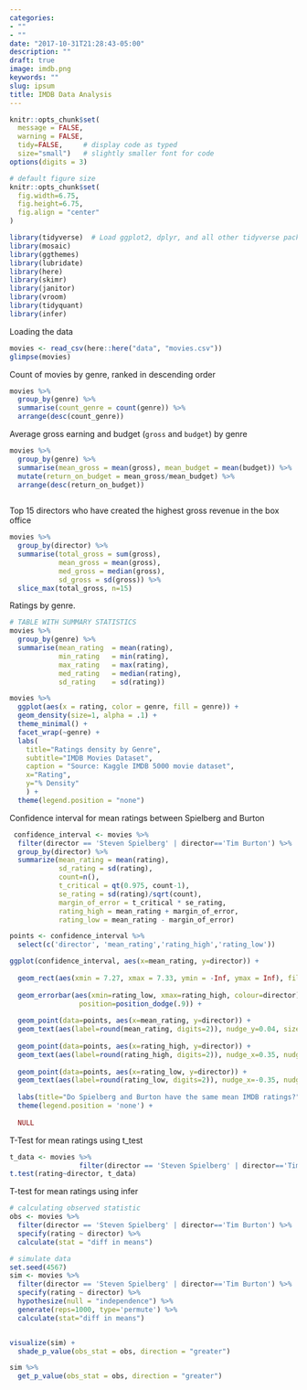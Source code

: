 ```yaml
---
categories:
- ""
- ""
date: "2017-10-31T21:28:43-05:00"
description: ""
draft: true
image: imdb.png
keywords: ""
slug: ipsum
title: IMDB Data Analysis
---
```


```r
knitr::opts_chunk$set(
  message = FALSE, 
  warning = FALSE, 
  tidy=FALSE,     # display code as typed
  size="small")   # slightly smaller font for code
options(digits = 3)

# default figure size
knitr::opts_chunk$set(
  fig.width=6.75, 
  fig.height=6.75,
  fig.align = "center"
)
```

```r
library(tidyverse)  # Load ggplot2, dplyr, and all other tidyverse packages
library(mosaic)
library(ggthemes)
library(lubridate)
library(here)
library(skimr)
library(janitor)
library(vroom)
library(tidyquant)
library(infer)
```


Loading the data
```r
movies <- read_csv(here::here("data", "movies.csv"))
glimpse(movies)
```


Count of movies by genre, ranked in descending order

```r
movies %>% 
  group_by(genre) %>% 
  summarise(count_genre = count(genre)) %>% 
  arrange(desc(count_genre))
```

Average gross earning and budget (`gross` and `budget`) by genre

```r
movies %>% 
  group_by(genre) %>% 
  summarise(mean_gross = mean(gross), mean_budget = mean(budget)) %>% 
  mutate(return_on_budget = mean_gross/mean_budget) %>% 
  arrange(desc(return_on_budget))
  
```

Top 15 directors who have created the highest gross revenue in the box office

```r
movies %>% 
  group_by(director) %>% 
  summarise(total_gross = sum(gross), 
            mean_gross = mean(gross), 
            med_gross = median(gross),
            sd_gross = sd(gross)) %>% 
  slice_max(total_gross, n=15)
```

Ratings by genre.
```r
# TABLE WITH SUMMARY STATISTICS
movies %>% 
  group_by(genre) %>% 
  summarise(mean_rating  = mean(rating), 
            min_rating   = min(rating),
            max_rating   = max(rating),
            med_rating   = median(rating),
            sd_rating    = sd(rating))
```

```r
movies %>% 
  ggplot(aes(x = rating, color = genre, fill = genre)) +
  geom_density(size=1, alpha = .1) +
  theme_minimal() +
  facet_wrap(~genre) +
  labs(
    title="Ratings density by Genre",
    subtitle="IMDB Movies Dataset",
    caption = "Source: Kaggle IMDB 5000 movie dataset",
    x="Rating",
    y="% Density"
    ) +
  theme(legend.position = "none")
```


Confidence interval for mean ratings between Spielberg and Burton
```r

 confidence_interval <- movies %>% 
  filter(director == 'Steven Spielberg' | director=='Tim Burton') %>% 
  group_by(director) %>% 
  summarize(mean_rating = mean(rating),
            sd_rating = sd(rating), 
            count=n(),
            t_critical = qt(0.975, count-1),
            se_rating = sd(rating)/sqrt(count),
            margin_of_error = t_critical * se_rating, 
            rating_high = mean_rating + margin_of_error, 
            rating_low = mean_rating - margin_of_error) 

points <- confidence_interval %>% 
  select(c('director', 'mean_rating','rating_high','rating_low'))

ggplot(confidence_interval, aes(x=mean_rating, y=director)) +
  
  geom_rect(aes(xmin = 7.27, xmax = 7.33, ymin = -Inf, ymax = Inf), fill="light gray") +
  
  geom_errorbar(aes(xmin=rating_low, xmax=rating_high, colour=director), width=.2,
                 position=position_dodge(.9)) +
  
  geom_point(data=points, aes(x=mean_rating, y=director)) +
  geom_text(aes(label=round(mean_rating, digits=2)), nudge_y=0.04, size=3) +
  
  geom_point(data=points, aes(x=rating_high, y=director)) +
  geom_text(aes(label=round(rating_high, digits=2)), nudge_x=0.35, nudge_y=0.04, size=3) +
  
  geom_point(data=points, aes(x=rating_low, y=director)) +
  geom_text(aes(label=round(rating_low, digits=2)), nudge_x=-0.35, nudge_y=0.04, size=3) +
  
  labs(title="Do Spielberg and Burton have the same mean IMDB ratings?", subtitle="95% confidence intervals overlap", x="Mean IMDB Rating", y="") +
  theme(legend.position = 'none') +
  
  NULL

```


T-Test for mean ratings using t_test
```r
t_data <- movies %>% 
                 filter(director == 'Steven Spielberg' | director=='Tim Burton')
t.test(rating~director, t_data)

```

T-test for mean ratings using infer
```r

# calculating observed statistic
obs <- movies %>% 
  filter(director == 'Steven Spielberg' | director=='Tim Burton') %>% 
  specify(rating ~ director) %>% 
  calculate(stat = "diff in means")

# simulate data
set.seed(4567)
sim <- movies %>% 
  filter(director == 'Steven Spielberg' | director=='Tim Burton') %>% 
  specify(rating ~ director) %>% 
  hypothesize(null = "independence") %>% 
  generate(reps=1000, type='permute') %>% 
  calculate(stat="diff in means")


visualize(sim) +
  shade_p_value(obs_stat = obs, direction = "greater")

sim %>%
  get_p_value(obs_stat = obs, direction = "greater")


```
